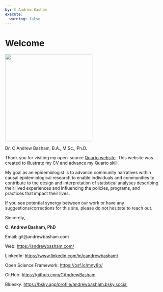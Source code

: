 ```yaml
---
by: C Andrew Basham
execute: 
  warning: false
---
```


# Welcome

::: {#fig-headshot}
![](images/Basham_headshot.jpg){fig-align="center" width="284"}

Dr. C Andrew Basham, B.A., M.Sc., Ph.D.
:::

Thank you for visiting my open-source [Quarto website](https://quarto.org/docs/websites/). This website was created to illustrate my CV and advance my Quarto skill.  

My goal as an epidemiologist is to advance community narratives within causal epidemiological research to enable individuals and communities to contribute to the design and interpretation of statistical analyses describing their lived experiences and influencing the policies, programs, and practices that impact their lives.

If you see potential synergy between our work or have any suggestions/corrections for this site, please do not hesitate to reach out.


Sincerely,

**C. Andrew Basham, PhD**

Email: git\@andrewbasham.com

Web: <https://andrewbasham.com/> 

LinkedIn: <https://www.linkedin.com/in/candrewbasham/>

Open Science Framework: <https://osf.io/mny8b/> 

GitHub: <https://github.com/CAndrewBasham>

Bluesky: <https://bsky.app/profile/andrewbasham.bsky.social> 